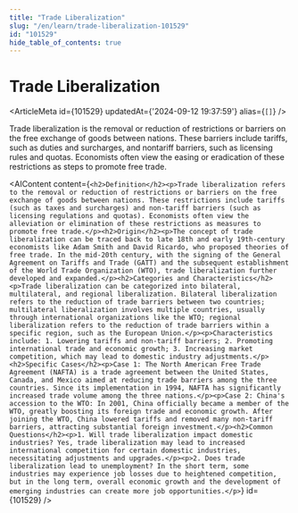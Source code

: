 ```yaml
---
title: "Trade Liberalization"
slug: "/en/learn/trade-liberalization-101529"
id: "101529"
hide_table_of_contents: true
---
```



# Trade Liberalization

<ArticleMeta id={101529} updatedAt={'2024-09-12 19:37:59'} alias={`[]`} />
<div className='border-solid border-b border-t-0 my-4 border-[var(--ifm-color-gray-300)]' />

Trade liberalization is the removal or reduction of restrictions or barriers on the free exchange of goods between nations. These barriers include tariffs, such as duties and surcharges, and nontariff barriers, such as licensing rules and quotas. Economists often view the easing or eradication of these restrictions as steps to promote free trade.

<AIContent content={`<h2>Definition</h2><p>Trade liberalization refers to the removal or reduction of restrictions or barriers on the free exchange of goods between nations. These restrictions include tariffs (such as taxes and surcharges) and non-tariff barriers (such as licensing regulations and quotas). Economists often view the alleviation or elimination of these restrictions as measures to promote free trade.</p><h2>Origin</h2><p>The concept of trade liberalization can be traced back to late 18th and early 19th-century economists like Adam Smith and David Ricardo, who proposed theories of free trade. In the mid-20th century, with the signing of the General Agreement on Tariffs and Trade (GATT) and the subsequent establishment of the World Trade Organization (WTO), trade liberalization further developed and expanded.</p><h2>Categories and Characteristics</h2><p>Trade liberalization can be categorized into bilateral, multilateral, and regional liberalization. Bilateral liberalization refers to the reduction of trade barriers between two countries; multilateral liberalization involves multiple countries, usually through international organizations like the WTO; regional liberalization refers to the reduction of trade barriers within a specific region, such as the European Union.</p><p>Characteristics include: 1. Lowering tariffs and non-tariff barriers; 2. Promoting international trade and economic growth; 3. Increasing market competition, which may lead to domestic industry adjustments.</p><h2>Specific Cases</h2><p>Case 1: The North American Free Trade Agreement (NAFTA) is a trade agreement between the United States, Canada, and Mexico aimed at reducing trade barriers among the three countries. Since its implementation in 1994, NAFTA has significantly increased trade volume among the three nations.</p><p>Case 2: China's accession to the WTO: In 2001, China officially became a member of the WTO, greatly boosting its foreign trade and economic growth. After joining the WTO, China lowered tariffs and removed many non-tariff barriers, attracting substantial foreign investment.</p><h2>Common Questions</h2><p>1. Will trade liberalization impact domestic industries? Yes, trade liberalization may lead to increased international competition for certain domestic industries, necessitating adjustments and upgrades.</p><p>2. Does trade liberalization lead to unemployment? In the short term, some industries may experience job losses due to heightened competition, but in the long term, overall economic growth and the development of emerging industries can create more job opportunities.</p>`} id={101529} />
